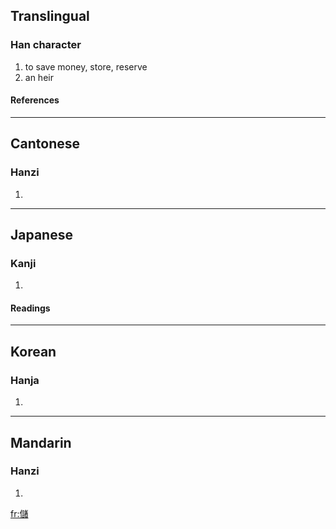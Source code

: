 {{see|储}}

==Translingual==
===Han character===
{{Han char|rad=人|as=16|sn=18|four=2426<sub>0</sub>|canj=人卜口日 (OYRA)}}
# to save money, store, reserve
# an heir
====References====
{{Han ref|kx=0121.200|dkj=01284|dj=0256.060|hdz=10235.090|uh=5132|ud=20786|bh=C078|bd=49272}}
----
==Cantonese==
===Hanzi===
{{yue-hanzi|jyut=|y=chyu5}}
# {{defn|Cantonese}}
----
==Japanese==
===Kanji===
{{ja-kanji|grade=|rs=人16}}
# {{defn|Japanese}}
====Readings====
{{ja-readings|on=[[ちょ]] (cho)|kun=[[そえ]] (soe), [[たくわえる]] (takuwaeru), [[もうける]] (moukeru)}}
----
==Korean==
===Hanja===
{{ko-hanja|hangeul=저|rv=jeo|mr=chŏ}}
# {{defn|Korean}}
----
==Mandarin==
===Hanzi===
{{cmn-hanzi|sim=储|pin=[[chǔ]] (chu3)|wg=ch'u<sup>3</sup>}}
# {{defn|Mandarin}}

[[fr:儲]]